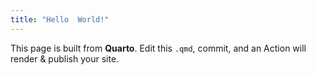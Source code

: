 ```yaml
---
title: "Hello  World!"
--- 
```


This page is built from **Quarto**. Edit this `.qmd`, commit, and an Action will render & publish your site. 
